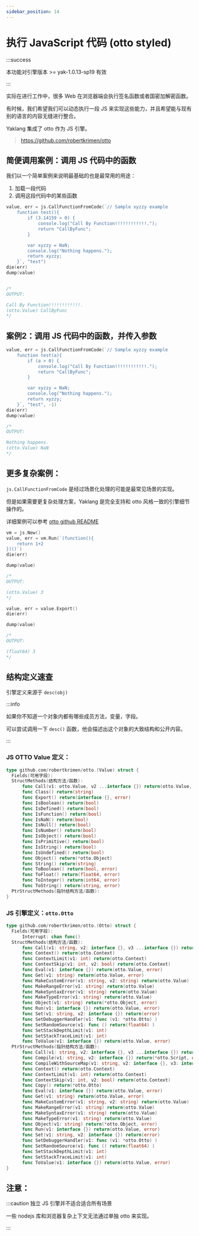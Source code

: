 ```yaml
---
sidebar_position: 14
---
```


# 执行 JavaScript 代码 (otto styled)

:::success

本功能对引擎版本 >= yak-1.0.13-sp19 有效

:::

实际在进行工作中，很多 Web 在浏览器端会执行签名函数或者国密加解密函数。

有时候，我们希望我们可以动态执行一段 JS 来实现这些能力，并且希望能与现有别的语言的内容无缝进行整合。

Yaklang 集成了 otto 作为 JS 引擎。

> https://github.com/robertkrimen/otto

## 简便调用案例：调用 JS 代码中的函数

我们以一个简单案例来说明最基础的也是最常用的用途：

1. 加载一段代码
2. 调用这段代码中的某些函数

```go
value, err = js.CallFunctionFromCode(`// Sample xyzzy example
    function test(){
        if (3.14159 > 0) {
            console.log("Call By Function!!!!!!!!!!!!.");
            return "CallByFunc";
        }

        var xyzzy = NaN;
        console.log("Nothing happens.");
        return xyzzy;
    }`, "test")
die(err)
dump(value)


/*
OUTPUT:

Call By Function!!!!!!!!!!!!.
(otto.Value) CallByFunc
*/
```

## 案例2：调用 JS 代码中的函数，并传入参数

```go
value, err = js.CallFunctionFromCode(`// Sample xyzzy example
    function test(a){
        if (a > 0) {
            console.log("Call By Function!!!!!!!!!!!!.");
            return "CallByFunc";
        }

        var xyzzy = NaN;
        console.log("Nothing happens.");
        return xyzzy;
    }`, "test", -1)
die(err)
dump(value)

/*
OUTPUT:

Nothing happens.
(otto.Value) NaN
*/
```

## 更多复杂案例：

`js.CallFunctionFromCode` 是经过场景化处理的可能是最常见场景的实现。

但是如果需要更复杂处理方案，Yaklang 是完全支持和 otto 风格一致的引擎细节操作的。

详细案例可以参考 [otto github README](https://github.com/robertkrimen/otto)

```go
vm = js.New()
value, err = vm.Run(`(function(){
    return 1+2
})()`)
die(err)

dump(value)

/*
OUTPUT:

(otto.Value) 3
*/

value, err = value.Export()
die(err)

dump(value)

/*
OUTPUT:

(float64) 3
*/
```

## 结构定义速查

引擎定义来源于 `desc(obj)`

:::info

如果你不知道一个对象内都有哪些成员方法，变量，字段。

可以尝试调用一下 `desc()` 函数，他会描述出这个对象的大致结构和公开内容。

:::

### JS OTTO Value 定义：

```go
type github.com/robertkrimen/otto.(Value) struct {
  Fields(可用字段):
  StructMethods(结构方法/函数):
      func Call(v1: otto.Value, v2 ...interface {}) return(otto.Value, error)
      func Class() return(string)
      func Export() return(interface {}, error)
      func IsBoolean() return(bool)
      func IsDefined() return(bool)
      func IsFunction() return(bool)
      func IsNaN() return(bool)
      func IsNull() return(bool)
      func IsNumber() return(bool)
      func IsObject() return(bool)
      func IsPrimitive() return(bool)
      func IsString() return(bool)
      func IsUndefined() return(bool)
      func Object() return(*otto.Object)
      func String() return(string)
      func ToBoolean() return(bool, error)
      func ToFloat() return(float64, error)
      func ToInteger() return(int64, error)
      func ToString() return(string, error)
  PtrStructMethods(指针结构方法/函数):
}
```

### JS 引擎定义：`otto.Otto`

```go
type github.com/robertkrimen/otto.(Otto) struct {
  Fields(可用字段):
      Interrupt: chan func()
  StructMethods(结构方法/函数):
      func Call(v1: string, v2: interface {}, v3 ...interface {}) return(otto.Value, error)
      func Context() return(otto.Context)
      func ContextLimit(v1: int) return(otto.Context)
      func ContextSkip(v1: int, v2: bool) return(otto.Context)
      func Eval(v1: interface {}) return(otto.Value, error)
      func Get(v1: string) return(otto.Value, error)
      func MakeCustomError(v1: string, v2: string) return(otto.Value)
      func MakeRangeError(v1: string) return(otto.Value)
      func MakeSyntaxError(v1: string) return(otto.Value)
      func MakeTypeError(v1: string) return(otto.Value)
      func Object(v1: string) return(*otto.Object, error)
      func Run(v1: interface {}) return(otto.Value, error)
      func Set(v1: string, v2: interface {}) return(error)
      func SetDebuggerHandler(v1: func (v1: *otto.Otto) )
      func SetRandomSource(v1: func () return(float64) )
      func SetStackDepthLimit(v1: int)
      func SetStackTraceLimit(v1: int)
      func ToValue(v1: interface {}) return(otto.Value, error)
  PtrStructMethods(指针结构方法/函数):
      func Call(v1: string, v2: interface {}, v3 ...interface {}) return(otto.Value, error)
      func Compile(v1: string, v2: interface {}) return(*otto.Script, error)
      func CompileWithSourceMap(v1: string, v2: interface {}, v3: interface {}) return(*otto.Script, error)
      func Context() return(otto.Context)
      func ContextLimit(v1: int) return(otto.Context)
      func ContextSkip(v1: int, v2: bool) return(otto.Context)
      func Copy() return(*otto.Otto)
      func Eval(v1: interface {}) return(otto.Value, error)
      func Get(v1: string) return(otto.Value, error)
      func MakeCustomError(v1: string, v2: string) return(otto.Value)
      func MakeRangeError(v1: string) return(otto.Value)
      func MakeSyntaxError(v1: string) return(otto.Value)
      func MakeTypeError(v1: string) return(otto.Value)
      func Object(v1: string) return(*otto.Object, error)
      func Run(v1: interface {}) return(otto.Value, error)
      func Set(v1: string, v2: interface {}) return(error)
      func SetDebuggerHandler(v1: func (v1: *otto.Otto) )
      func SetRandomSource(v1: func () return(float64) )
      func SetStackDepthLimit(v1: int)
      func SetStackTraceLimit(v1: int)
      func ToValue(v1: interface {}) return(otto.Value, error)
}
```

## 注意：


:::caution 独立 JS 引擎并不适合适合所有场景

一些 nodejs 库和浏览器复杂上下文无法通过单独 otto 来实现。

:::